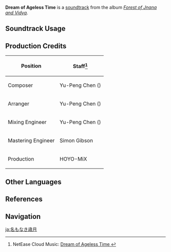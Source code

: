 {{Soundtrack Infobox
|image          = Forest of Jnana and Vidya.png
|album          = Forest of Jnana and Vidya
|disc           = 3
|number         = 83
|featured       =
|featured2      =
|featured3      =
|featured_disc  =
|featured_disc2 =
|featured_disc3 =
|youtube_id     = hDXQcqAvV0Y
|spotify_id     = 2x2DH8j4Kjumuh2DAmeR0z
|previous       = Unbounded Barrenness
|next           = Dust and Tears
}}
'''Dream of Ageless Time''' is a [[soundtrack]] from the album ''[[Forest of Jnana and Vidya]]''.

==Soundtrack Usage==
{{Soundtrack Usage
|quest    = 
|location = Lost Nursery;;Chinvat Ravine//[[The Unanswerable Problems|contaminated zone]]
|domain   = Deus Foundry;;Reminiscent Drift
}}

==Production Credits==
{| class="wikitable"
! Position
! Staff<ref>NetEase Cloud Music: [https://music.163.com/#/song?id=1992344599 Dream of Ageless Time {{zh|无名岁月}}]</ref>
|-
! Composer
| Yu-Peng Chen ({{zh|陈致逸}})
|-
! Arranger
| Yu-Peng Chen ({{zh|陈致逸}})
|-
! Mixing Engineer
| Yu-Peng Chen ({{zh|陈致逸}})
|-
! Mastering Engineer
| Simon Gibson
|-
! Production
| HOYO-MiX
|}
<!--
==Gallery==
<gallery>
</gallery>

==Trivia==
-->
==Other Languages==
{{Other Languages
|en      = Dream of Ageless Time
|zhs     = 无名岁月
|zhs_rm  = Wúmíng Suìyuè
|zht     = 無名歲月
|zht_rm  = Wúmíng Suìyuè
|zh_tl   = 
|ja      = 名もなき歳月
|ja_rm   = Na mo Naki Saigetsu
|ja_tl   = Nameless Years
}}

==References==
{{Reflist}}

==Navigation==
{{Soundtrack Navbox|Forest of Jnana and Vidya}}

[[ja:名もなき歳月]]